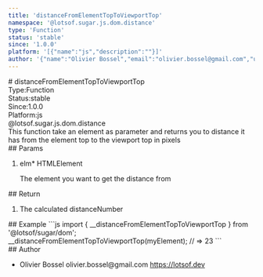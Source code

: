 ```yaml
---
title: 'distanceFromElementTopToViewportTop'
namespace: '@lotsof.sugar.js.dom.distance'
type: 'Function'
status: 'stable'
since: '1.0.0'
platform: '[{"name":"js","description":""}]'
author: '{"name":"Olivier Bossel","email":"olivier.bossel@gmail.com","url":"https://lotsof.dev"}'
---
```

<div class="docmap-mdx">
# distanceFromElementTopToViewportTop
<div class="_metas">
<div class="_type"><span class="_type-label">Type:</span><span class="_type-value">Function</span></div>
<div class="_status"><span class="_status-label">Status:</span><span class="_status-value -stable">stable</span></div>
<div class="_since"><span class="_since-label">Since:</span><span class="_since-value">1.0.0</span></div>
<div class="_platform"><span class="_platform-label">Platform:</span><span class="_platform-value -js">js</span></div>
</div>
<div class="_namespace">@lotsof.sugar.js.dom.distance</div>
<div class="_description">
This function take an element as parameter and returns you to distance it has
from the element top to the viewport top in pixels
</div>
<div class="_params">
## Params
<ol class="_list">
<li class="_item">
<span class="_name">elm<span class="_required">*</span></span><span class="_default"></span> <span class="_type">HTMLElement</span>
<p class="_description">The element you want to get the distance from</p>
</li>
</ol>
</div>
<div class="_return">
## Return
<ol class="_list">
<li class="_item">
<span class="_description">The calculated distance</span><span class="_default"></span><span class="_type">Number</span>
</li>
</ol>
</div>
<div class="_examples">
## Example
```js
import { __distanceFromElementTopToViewportTop } from '@lotsof/sugar/dom';
__distanceFromElementTopToViewportTop(myElement); // => 23
```
</div>
<div class="_author">
## Author
<ul class="_list">
<li class="_item">
<span class="_name">Olivier Bossel</span>
<span class="_email">olivier.bossel@gmail.com</span>
<a href="https://lotsof.dev" target="_blank" class="_url">https://lotsof.dev</a>
</li>
</ul>
</div>
</div>